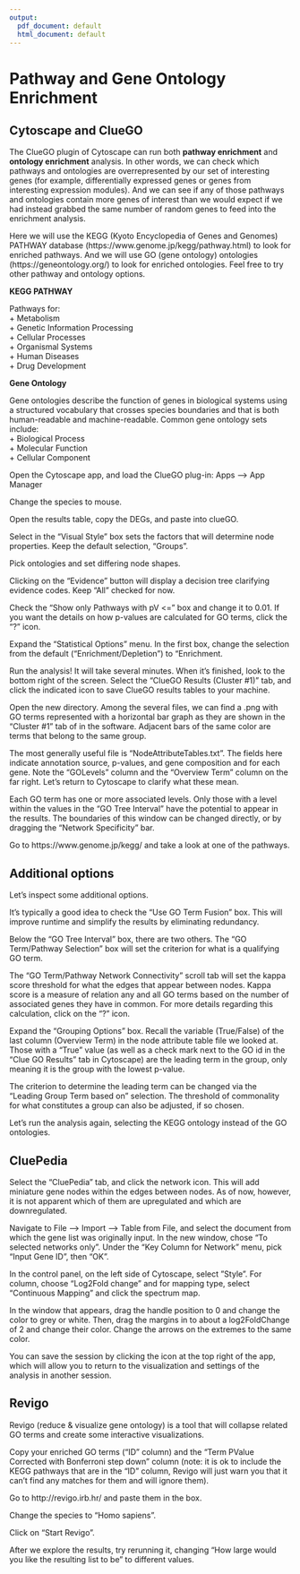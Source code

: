 ```yaml
---
output:
  pdf_document: default
  html_document: default
---
```

# Pathway and Gene Ontology Enrichment

## Cytoscape and ClueGO

The ClueGO plugin of Cytoscape can run both **pathway enrichment** and **ontology enrichment** analysis. In other words, we can check which pathways and ontologies are overrepresented by our set of interesting genes (for example, differentially expressed genes or genes from interesting expression modules). And we can see if any of those pathways and ontologies contain more genes of interest than we would expect if we had instead grabbed the same number of random genes to feed into the enrichment analysis.

Here we will use the KEGG (Kyoto Encyclopedia of Genes and Genomes) PATHWAY database (https://www.genome.jp/kegg/pathway.html) to look for enriched pathways. And we will use GO (gene ontology) ontologies (https://geneontology.org/) to look for enriched ontologies. Feel free to try other pathway and ontology options.

**KEGG PATHWAY**

Pathways for:  
+ Metabolism  
+ Genetic Information Processing  
+ Cellular Processes  
+ Organismal Systems  
+ Human Diseases  
+ Drug Development


**Gene Ontology**

Gene ontologies describe the function of genes in biological systems using a structured vocabulary that crosses species boundaries and that is both human-readable and machine-readable. Common gene ontology sets include:  
+ Biological Process  
+ Molecular Function  
+ Cellular Component


Open the Cytoscape app, and load the ClueGO plug-in: Apps --> App Manager

Change the species to mouse.

Open the results table, copy the DEGs, and paste into clueGO.

Select in the "Visual Style" box sets the factors that will determine node properties. Keep the default selection, "Groups".

Pick ontologies and set differing node shapes.

Clicking on the "Evidence" button will display a decision tree clarifying evidence codes. Keep "All" checked for now.

Check the "Show only Pathways with pV <=" box and change it to 0.01. If you want the details on how p-values are calculated for GO terms, click the “?” icon.

Expand the "Statistical Options" menu. In the first box, change the selection from the default ("Enrichment/Depletion") to "Enrichment.

Run the analysis! It will take several minutes. When it’s finished, look to the bottom right of the screen. Select the "ClueGO Results (Cluster #1)" tab, and click the indicated icon to save ClueGO results tables to your machine.

Open the new directory. Among the several files, we can find a .png with GO terms represented with a horizontal bar graph as they are shown in the “Cluster #1” tab of in the software. Adjacent bars of the same color are terms that belong to the same group.

The most generally useful file is “NodeAttributeTables.txt”. The fields here indicate annotation source, p-values, and gene composition and for each gene. Note the "GOLevels” column and the “Overview Term” column on the far right. Let’s return to Cytoscape to clarify what these mean.

Each GO term has one or more associated levels. Only those with a level within the values in the “GO Tree Interval” have the potential to appear in the results. The boundaries of this window can be changed directly, or by dragging the “Network Specificity” bar.

Go to https://www.genome.jp/kegg/ and take a look at one of the pathways.

<!--Sometimes the genes we found are listed as an alias on the KEGG pathway map. Sometimes they aren't found--maybe the pathway visuals haven't been updated?-->

## Additional options

Let's inspect some additional options.

It’s typically a good idea to check the “Use GO Term Fusion” box. This will improve runtime and simplify the results by eliminating redundancy.

Below the “GO Tree Interval” box, there are two others. The “GO Term/Pathway Selection” box will set the criterion for what is a qualifying GO term.

The “GO Term/Pathway Network Connectivity” scroll tab will set the kappa score threshold for what the edges that appear between nodes. Kappa score is a measure of relation any and all GO terms based on the number of associated genes they have in common. For more details regarding this calculation, click on the “?” icon.

Expand the “Grouping Options” box. Recall the variable (True/False) of the last column (Overview Term) in the node attribute table file we looked at. Those with a “True” value (as well as a check mark next to the GO id in the “Clue GO Results” tab in Cytoscape) are the leading term in the group, only meaning it is the group with the lowest p-value.

The criterion to determine the leading term can be changed via the “Leading Group Term based on” selection. The threshold of commonality for what constitutes a group can also be adjusted, if so chosen.

Let's run the analysis again, selecting the KEGG ontology instead of the GO ontologies.

## CluePedia

Select the "CluePedia" tab, and click the network icon. This will add miniature gene nodes within the edges between nodes. As of now, however, it is not apparent which of them are upregulated and which are downregulated.

Navigate to File –> Import –> Table from File, and select the document from which the gene list was originally input. In the new window, chose “To selected networks only”. Under the “Key Column for Network” menu, pick “Input Gene ID”, then “OK”.

In the control panel, on the left side of Cytoscape, select ”Style”. For column, choose “Log2Fold change” and for mapping type, select “Continuous Mapping” and click the spectrum map.

In the window that appears, drag the handle position to 0 and change the color to grey or white. Then, drag the margins in to about a log2FoldChange of 2 and change their color. Change the arrows on the extremes to the same color.

You can save the session by clicking the icon at the top right of the app, which will allow you to return to the visualization and settings of the analysis in another session.

## Revigo

Revigo (reduce & visualize gene ontology) is a tool that will collapse related GO terms and create some interactive visualizations.

Copy your enriched GO terms ("ID" column) and the "Term PValue Corrected with Bonferroni step down" column (note: it is ok to include the KEGG pathways that are in the "ID" column, Revigo will just warn you that it can't find any matches for them and will ignore them).

Go to http://revigo.irb.hr/ and paste them in the box.

Change the species to "Homo sapiens".

Click on "Start Revigo".

After we explore the results, try rerunning it, changing "How large would you like the resulting list to be" to different values.
